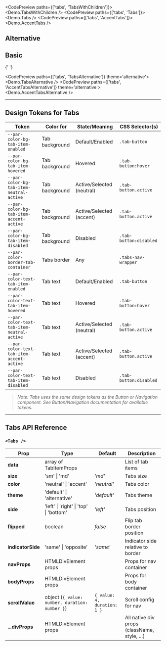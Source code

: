 
<TableOfContents />

<CodePreview paths={['tabs', 'TabsWithChildren']}>
  <Demo.TabsWithChildren />
</CodePreview>
<CodePreview paths={['tabs', 'Tabs']}>
  <Demo.Tabs />
</CodePreview>
<CodePreview paths={['tabs', 'AccentTabs']}>
  <Demo.AccentTabs />
</CodePreview>

## Alternative

## Basic

{' '}

<CodePreview paths={['tabs', 'TabsAlternative']} theme='alternative'>
  <Demo.TabsAlternative />
</CodePreview>
<CodePreview paths={['tabs', 'AccentTabsAlternative']} theme='alternative'>
  <Demo.AccentTabsAlternative />
</CodePreview>

---

## Design Tokens for Tabs

| **Token**                                  | **Color for**  | **State/Meaning**         | **CSS Selector(s)**    |
| ------------------------------------------ | -------------- | ------------------------- | ---------------------- |
| `--par-color-bg-tab-item-enabled`          | Tab background | Default/Enabled           | `.tab-button`          |
| `--par-color-bg-tab-item-hovered`          | Tab background | Hovered                   | `.tab-button:hover`    |
| `--par-color-bg-tab-item-neutral-active`   | Tab background | Active/Selected (neutral) | `.tab-button.active`   |
| `--par-color-bg-tab-item-accent-active`    | Tab background | Active/Selected (accent)  | `.tab-button.active`   |
| `--par-color-bg-tab-item-disabled`         | Tab background | Disabled                  | `.tab-button:disabled` |
| `--par-color-border-tab-container`         | Tabs border    | Any                       | `.tabs-nav-wrapper`    |
| `--par-color-text-tab-item-enabled`        | Tab text       | Default/Enabled           | `.tab-button`          |
| `--par-color-text-tab-item-hovered`        | Tab text       | Hovered                   | `.tab-button:hover`    |
| `--par-color-text-tab-item-neutral-active` | Tab text       | Active/Selected (neutral) | `.tab-button.active`   |
| `--par-color-text-tab-item-accent-active`  | Tab text       | Active/Selected (accent)  | `.tab-button.active`   |
| `--par-color-text-tab-item-disabled`       | Tab text       | Disabled                  | `.tab-button:disabled` |

> _Note: Tabs uses the same design tokens as the Button or Navigation component. See Button/Navigation documentation for available tokens._

---

## Tabs API Reference

### `<Tabs />`

| **Prop**          | **Type**                                       | **Default**                 | **Description**                              |
| ----------------- | ---------------------------------------------- | --------------------------- | -------------------------------------------- |
| **data**          | array of TabItemProps                          |                             | List of tab items                            |
| **size**          | 'sm' \| 'md'                                   | _'md'_                      | Tabs size                                    |
| **color**         | 'neutral' \| 'accent'                          | _'neutral'_                 | Tabs color                                   |
| **theme**         | 'default' \| 'alternative'                     | _'default'_                 | Tabs theme                                   |
| **side**          | 'left' \| 'right' \| 'top' \| 'bottom'         | _'left'_                    | Tabs position                                |
| **flipped**       | boolean                                        | _false_                     | Flip tab border position                     |
| **indicatorSide** | 'same' \| 'opposite'                           | _'same'_                    | Indicator side relative to border            |
| **navProps**      | HTMLDivElement props                           |                             | Props for nav container                      |
| **bodyProps**     | HTMLDivElement props                           |                             | Props for body container                     |
| **scrollValue**   | object (`{ value: number, duration: number }`) | `{ value: 4, duration: 1 }` | Scroll config for nav                        |
| **...divProps**   | HTMLDivElement props                           |                             | All native div props (className, style, ...) |
